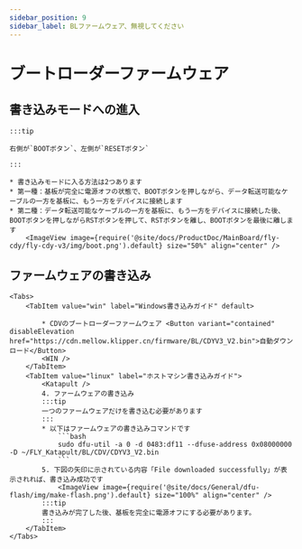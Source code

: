 ```yaml
---
sidebar_position: 9
sidebar_label: BLファームウェア、無視してください
---
```







# ブートローダーファームウェア

## 書き込みモードへの進入

    :::tip
 
    右側が`BOOTボタン`、左側が`RESETボタン`

    :::

    * 書き込みモードに入る方法は2つあります
    * 第一種：基板が完全に電源オフの状態で、BOOTボタンを押しながら、データ転送可能なケーブルの一方を基板に、もう一方をデバイスに接続します
    * 第二種：データ転送可能なケーブルの一方を基板に、もう一方をデバイスに接続した後、BOOTボタンを押しながらRSTボタンを押して、RSTボタンを離し、BOOTボタンを最後に離します
        <ImageView image={require('@site/docs/ProductDoc/MainBoard/fly-cdy/fly-cdy-v3/img/boot.png').default} size="50%" align="center" />

## ファームウェアの書き込み
    <Tabs>
        <TabItem value="win" label="Windows書き込みガイド" default>

            * CDVのブートローダーファームウェア <Button variant="contained" disableElevation href="https://cdn.mellow.klipper.cn/firmware/BL/CDYV3_V2.bin">自動ダウンロード</Button>
            <WIN />
        </TabItem>
        <TabItem value="linux" label="ホストマシン書き込みガイド">
            <Katapult />
            4. ファームウェアの書き込み
            :::tip
            一つのファームウェアだけを書き込む必要があります
            :::
            * 以下はファームウェアの書き込みコマンドです
                ```bash
                sudo dfu-util -a 0 -d 0483:df11 --dfuse-address 0x08000000 -D ~/FLY_Katapult/BL/CDV/CDYV3_V2.bin
                ```
            5. 下図の矢印に示されている内容「File downloaded successfully」が表示されれば、書き込み成功です
                <ImageView image={require('@site/docs/General/dfu-flash/img/make-flash.png').default} size="100%" align="center" />
            :::tip
            書き込みが完了した後、基板を完全に電源オフにする必要があります。
            :::
        </TabItem>
    </Tabs>